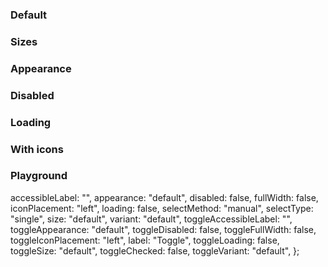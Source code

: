 
<Meta of={IcToggleButtonGroupStories} />

<Description markdown={readme} />

### Default

<Canvas>
  <Story of={IcToggleButtonGroupStories.Default} />
</Canvas>

### Sizes

<Canvas>
  <Story of={IcToggleButtonGroupStories.Sizes} />
</Canvas>

### Appearance

<Canvas>
  <Story of={IcToggleButtonGroupStories.Appearance} />
</Canvas>

### Disabled

<Canvas>
  <Story of={IcToggleButtonGroupStories.Disabled} />
</Canvas>

### Loading

<Canvas>
  <Story of={IcToggleButtonGroupStories.Loading} />
</Canvas>

### With icons

<Canvas>
  <Story of={IcToggleButtonGroupStories.WithIcons} />
</Canvas>

### Playground

  accessibleLabel: "",
  appearance: "default",
  disabled: false,
  fullWidth: false,
  iconPlacement: "left",
  loading: false,
  selectMethod: "manual",
  selectType: "single",
  size: "default",
  variant: "default",
  toggleAccessibleLabel: "",
  toggleAppearance: "default",
  toggleDisabled: false,
  toggleFullWidth: false,
  toggleIconPlacement: "left",
  label: "Toggle",
  toggleLoading: false,
  toggleSize: "default",
  toggleChecked: false,
  toggleVariant: "default",
};

<Canvas>
  <Story of={IcToggleButtonGroupStories.Playground} />
</Canvas>
